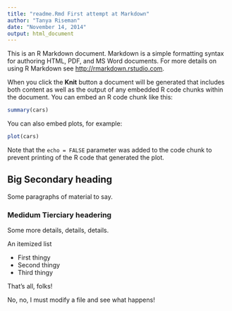 ```yaml
---
title: "readme.Rmd First attempt at Markdown"
author: "Tanya Riseman"
date: "November 14, 2014"
output: html_document
---
```


This is an R Markdown document. Markdown is a simple formatting syntax for authoring HTML, PDF, and MS Word documents. For more details on using R Markdown see <http://rmarkdown.rstudio.com>.

When you click the **Knit** button a document will be generated that includes both content as well as the output of any embedded R code chunks within the document. You can embed an R code chunk like this:

```r
summary(cars)
```

You can also embed plots, for example:

```r
plot(cars)
```

Note that the `echo = FALSE` parameter was added to the code chunk to prevent printing of the R code that generated the plot.

## Big Secondary heading
 Some paragraphs of material to say.
 
### Medidum Tierciary headering
Some more details, details, details.

An itemized list

* First thingy
* Second thingy
* Third thingy

That's all, folks!

No, no, I must modify a file and see what happens!


